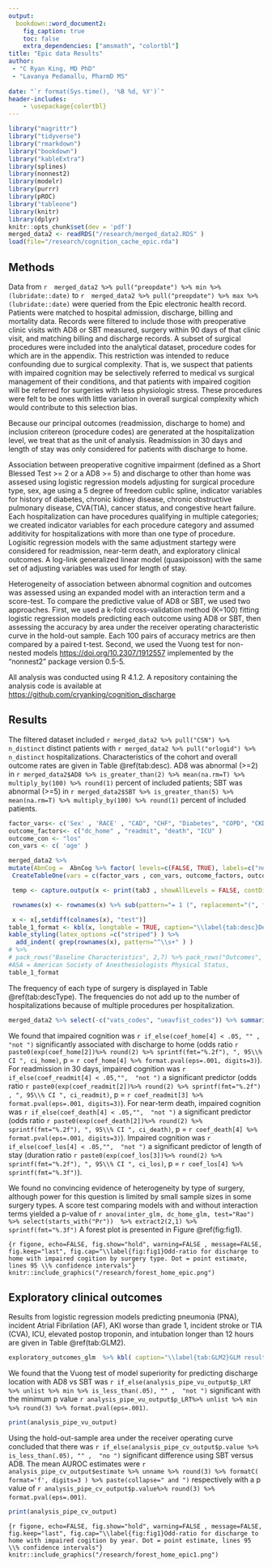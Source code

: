 ---
output: 
  bookdown::word_document2:
    fig_caption: true
    toc: false
    extra_dependencies: ["amsmath", "colortbl"]
title: "Epic data Results"
author: 
 - "C Ryan King, MD PhD"
 - "Lavanya Pedamallu, PharmD MS"
 
date: "`r format(Sys.time(), '%B %d, %Y')`"
header-includes:
    - \usepackage{colortbl}
---
<!-- docker run -v '/mnt/ris/Active/ActFastData/:/research/'  -v '/home//gitdirs/cognition_discharge/:/code/' cryanking/cognitioncheck:1.1 R --args commit=$(git --git-dir /code/.git rev-parse --verify HEAD) -e 'rmarkdown::render("/code/report_epic.Rmd")'
LSF_DOCKER_VOLUMES='/storage1/fs1/christopherking/Active/lavanya/cognition_check/:/research/ /home/lavanya/gitrepos/cognition_discharge:/script_home/' bsub -G 'compute-christopherking' -n 4 -R 'rusage[mem=15GB] span[hosts=1]' -M 15GB -q general-interactive -Is -a 'docker(cryanking/cognitioncheck:1.1)' /bin/bash
-->
```{r setup, include=FALSE}
library("magrittr")
library("tidyverse")
library("rmarkdown")
library("bookdown")
library("kableExtra")
library(splines)
library(nonnest2)
library(modelr)
library(purrr)
library(pROC)
library("tableone")
library(knitr)
library(dplyr)
knitr::opts_chunk$set(dev = 'pdf')
merged_data2 <- readRDS("/research/merged_data2.RDS" )
load(file="/research/cognition_cache_epic.rda")


```

## Methods
Data from `r  merged_data2 %>% pull("preopdate") %>% min %>% (lubridate::date)` to `r  merged_data2 %>% pull("preopdate") %>% max %>% (lubridate::date)` were queried from the Epic electronic health record.
Patients were matched to hospital admission, discharge, billing and mortality data.
Records were filtered to include those with preoperative clinic visits with AD8 or SBT measured, surgery within 90 days of that clinic visit, and matching billing and discharge records.
A subset of surgical procedures were included into the analytical dataset, procedure codes for which are in the appendix. This restriction was intended to reduce confounding due to surgical complexity.
That is, we suspect that patients with impaired cognition may be selectively referred to medical vs surgical management of their conditions, and that patients with impaired cogition will be referred for surgeries with less physiologic stress.
These procedures were felt to be ones with little variation in overall surgical complexity which would contribute to this selection bias.


Because our principal outcomes (readmission, discharge to home) and inclusion critereon (procedure codes) are generated at the hospitalization level, we treat that as the unit of analysis.
Readmission in 30 days and length of stay was only considered for patients with discharge to home.

Association between preoperative cognitive impairment (defined as a Short Blessed Test >= 2 or a AD8 >= 5) and discharge to other than home was assesed using logistic regression models adjusting for surgical procedure type, sex, age using a 5 degree of freedom cublic spline, indicator variables for history of diabetes, chronic kidney disease, chronic obstructive pulmonary disease, CVA(TIA), cancer status, and congestive heart failure.  
Each hospitalization can have procedures qualifying in multiple categories; we created indicator variables for each procedure category and assumed additivity for hospitalizations with more than one type of procedure. 
Logisitic regression models with the same adjustment startegy were considered for readmission, near-term death, and exploratory clinical outcomes.
A log-link generalized linear model (quasipoisson) with the same set of adjusting variables was used for length of stay.

Heterogeneity of association between abnormal cognition and outcomes was assessed using an expanded model with an interaction term and a score-test. 
To compare the predictive value of AD8 or SBT, we used two approaches.
First, we used a k-fold cross-validation method (K=100) fitting logistic regression models predicting each outcome using AD8 or SBT, then assessing the accuracy by area under the receiver operating characteristic curve in the hold-out sample. Each 100 pairs of accuracy metrics are then compared by a paired t-test.
Second, we used the Vuong test for non-nested models [https://doi.org/10.2307/1912557](https://doi.org/10.2307/1912557) implemented by the "nonnest2" package version 0.5-5.

All analysis was conducted using R 4.1.2. A repository containing the analysis code is available at [https://github.com/cryanking/cognition_discharge](https://github.com/cryanking/cognition_discharge)


## Results
The filtered dataset included `r merged_data2 %>% pull("CSN") %>% n_distinct` distinct patients with `r merged_data2 %>% pull("orlogid") %>% n_distinct` hospitalizations. 
Characteristics of the cohort and overall outcome rates are given in Table \@ref(tab:desc).
AD8 was abnormal (>=2) in `r merged_data2$AD8 %>% is_greater_than(2) %>% mean(na.rm=T) %>% multiply_by(100) %>% round(1)` percent of included patients; SBT was abnormal (>=5) in `r merged_data2$SBT %>% is_greater_than(5) %>% mean(na.rm=T) %>% multiply_by(100) %>% round(1)` percent of included patients.

```{r tableone, echo=FALSE, messages=FALSE, results='asis'}
factor_vars<- c('Sex' , 'RACE' , "CAD", "CHF", "Diabetes", "COPD", "CKD" , "CVA(TIA)",   "cancerStatus")
outcome_factors<- c("dc_home" , "readmit", "death", "ICU" )
outcome_con <- "los"
con_vars <- c( 'age' )

merged_data2 %>% 
mutate(AbnCog =  AbnCog %>% factor( levels=c(FALSE, TRUE), labels=c("normal", "impaired cognition")  ) ) %>%
 CreateTableOne(vars = c(factor_vars , con_vars, outcome_factors, outcome_con ) , strata = "AbnCog" , data = .   , factorVars = c(factor_vars, outcome_factors) ,includeNA = FALSE, test=TRUE) -> tab3

 temp <- capture.output(x <- print(tab3 , showAllLevels = FALSE, contDigits=0, printToggle=FALSE, nonnormal=TRUE, exact=T))

 rownames(x) <- rownames(x) %>% sub(pattern="= 1 (", replacement="(", fixed=T) %>% sub(pattern="= TRUE (", replacement="(", fixed=T)

 x <- x[,setdiff(colnames(x), "test")]
table_1_format <- kbl(x, longtable = TRUE, caption="\\label{tab:desc}Descriptive statistics stratified by Cognition status. P-values for quantitative variables by Mann-Whitney U, factor variables by Fisher's exact test. CAD = Coronary artery disease, CHF = Congestive heart failure,  Diabetes = Diabetes mellitus,  COPD = Chronic obstructive pulmonary diseae, CKD = chronic kidney disease, CVA\\ (TIA\\ ) = history of stroke or transient ischemic attack,  dc\\_home = discharge to home, readmit  = readmission within 30 days, los = postoperative hospital length of stay computed from first qualifying procedure, death = death in hospistal or within 30 days of surgery") %>%kable_styling(latex_options =c("striped","hold_position", "repeat_header"))  %>% 
kable_styling(latex_options =c("striped") ) %>%
  add_indent( grep(rownames(x), pattern="^\\s+" ) )
# %>% 
# pack_rows("Baseline Characteristics", 2,7) %>% pack_rows("Outcomes", 8,27) 
#ASA = American Society of Anesthesiologists Physical Status,
table_1_format
```

The frequency of each type of surgery is displayed in Table \@ref(tab:descType). The frequencies do not add up to the number of hospitalizations because of multiple procedures per hospitalization.
```{r tabletwo, echo=FALSE, messages=FALSE, results='asis'}
merged_data2 %>% select(-c("vats_codes", "ueavfist_codes")) %>% summarize(across(ends_with("codes") , sum, na.rm=TRUE ) ) %>% t %>% as_tibble(rownames="SurgeryType") %>% swap_pretty_names %>%  set_colnames(c('Surgery Type', 'N')) %>% arrange(N)%>% kbl( caption="\\label{tab:descType}Number of Procedures by Type")
```


We found that impaired cognition was `r if_else(coef_home[4] < .05, "" ,  "not ")` significantly associated with discharge to home (odds ratio `r paste0(exp(coef_home[2])%>% round(2) %>% sprintf(fmt="%.2f"), ", 95\\% CI ", ci_home)`, p = `r coef_home[4] %>% format.pval(eps=.001, digits=3)`).
For readmission in 30 days, impaired cognition was `r if_else(coef_readmit[4] < .05,"",  "not ")` a significant predictor (odds ratio `r paste0(exp(coef_readmit[2])%>% round(2) %>% sprintf(fmt="%.2f") , ", 95\\% CI ", ci_readmit)`, p = `r coef_readmit[3] %>% format.pval(eps=.001, digits=3)`).
For near-term death, impaired cognition was `r if_else(coef_death[4] < .05,"",  "not ")` a significant predictor (odds ratio `r paste0(exp(coef_death[2])%>% round(2) %>% sprintf(fmt="%.2f"), ", 95\\% CI ", ci_death)`, p = `r coef_death[4] %>% format.pval(eps=.001, digits=3)`).
Impaired cognition was `r if_else(coef_los[4] < .05,"",  "not ")` a significant predictor of length of stay (duration ratio `r paste0(exp(coef_los[3])%>% round(2) %>% sprintf(fmt="%.2f"), ", 95\\% CI ", ci_los)`, p = `r coef_los[4] %>%  sprintf(fmt="%.3f")`).

We found no convincing evidence of heterogeneity by type of surgery, although power for this question is limited by small sample sizes in some surgery types. A score test comparing models with and without interaction terms yielded a p-value of `r anova(inter_glm, dc_home_glm, test="Rao")  %>% select(starts_with("Pr"))  %>% extract2(2,1) %>% sprintf(fmt="%.3f")`
A forest plot is presented in Figure \@ref(fig:fig1).

```{r figone, echo=FALSE, fig.show="hold", warning=FALSE , message=FALSE, fig.keep="last", fig.cap="\\label{fig:fig1}Odd-ratio for discharge to home with impaired cogition by surgery type. Dot = point estimate, lines 95 \\% confidence intervals"}
knitr::include_graphics("/research/forest_home_epic.png")
```

## Exploratory clinical outcomes
Results from logistic regression models predicting pneumonia (PNA), incident Atrial Fibrilation (AF), AKI worse than grade 1, incident stroke or TIA (CVA), ICU, elevated postop troponin, and intubation longer than 12 hours are given in Table \@ref(tab:GLM2). 
```{r tablethree, echo=FALSE, messages=FALSE, results='asis'}
exploratory_outcomes_glm  %>% kbl( caption="\\label{tab:GLM2}GLM results for exploratory outcomes. Odds ratios, 95\\% confidence intervals, and p-values.")
```

We found that the Vuong test of model superiority for predicting discharge location with AD8 vs SBT was `r if_else(analysis_pipe_vu_output$p_LRT %>% unlist %>% min %>% is_less_than(.05), "" ,  "not ")` significant with the minimum p value `r analysis_pipe_vu_output$p_LRT%>% unlist %>% min %>% round(3) %>% format.pval(eps=.001)  `. 

```{r tablefour, echo=FALSE}
print(analysis_pipe_vu_output)
```

Using the hold-out-sample area under the receiver operating curve concluded that there was `r if_else(analysis_pipe_cv_output$p.value %>% is_less_than(.05), "" ,  "no ")` significant difference using SBT versus AD8. The mean AUROC estimates were `r analysis_pipe_cv_output$estimate %>% unname %>% round(3) %>% formatC( format='f', digits=3 ) %>% paste(collapse=" and ")` respectively with a p value of `r analysis_pipe_cv_output$p.value%>% round(3) %>% format.pval(eps=.001)  `.

```{r tablefive, echo=FALSE}
print(analysis_pipe_cv_output)
```

```{r figone, echo=FALSE, fig.show="hold", warning=FALSE , message=FALSE, fig.keep="last", fig.cap="\\label{fig:fig1}Odd-ratio for discharge to home with impaired cogition by year. Dot = point estimate, lines 95 \\% confidence intervals"}
knitr::include_graphics("/research/forest_home_epic1.png")
```
